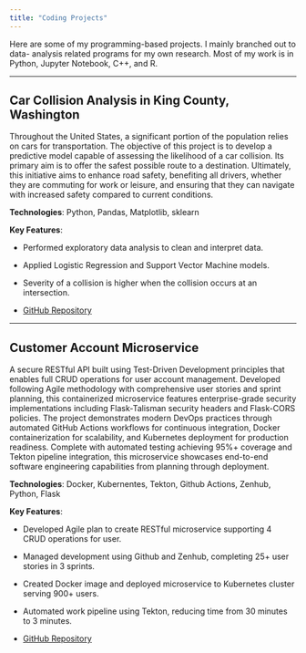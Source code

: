 ```yaml
---
title: "Coding Projects"
---
```


Here are some of my programming-based projects. I mainly branched out to data-
analysis related programs for my own research. Most of my work is in Python, 
Jupyter Notebook, C++, and R.

---

## Car Collision Analysis in King County, Washington

Throughout the United States, a significant portion of the population relies on cars for transportation. The objective of this project is to develop a predictive model capable of assessing the likelihood of a car collision. Its primary aim is to offer the safest possible route to a destination. Ultimately, this initiative aims to enhance road safety, benefiting all drivers, whether they are commuting for work or leisure, and ensuring that they can navigate with increased safety compared to current conditions.


**Technologies**: Python, Pandas, Matplotlib, sklearn

**Key Features**:

- Performed exploratory data analysis to clean and interpret data.
- Applied Logistic Regression and Support Vector Machine models.
- Severity of a collision is higher when the collision occurs at an intersection.


- [GitHub Repository](https://github.com/willm625/Coursera_Capstone)


---

## Customer Account Microservice

A secure RESTful API built using Test-Driven Development principles that enables full CRUD operations for user account management. Developed following Agile methodology with comprehensive user stories and sprint planning, this containerized microservice features enterprise-grade security implementations including Flask-Talisman security headers and Flask-CORS policies. The project demonstrates modern DevOps practices through automated GitHub Actions workflows for continuous integration, Docker containerization for scalability, and Kubernetes deployment for production readiness. Complete with automated testing achieving 95%+ coverage and Tekton pipeline integration, this microservice showcases end-to-end software engineering capabilities from planning through deployment.

**Technologies**: Docker, Kubernentes, Tekton, Github Actions, Zenhub, Python, Flask

**Key Features**:

- Developed Agile plan to create RESTful microservice supporting 4 CRUD operations for user.
- Managed development using Github and Zenhub, completing 25+ user stories in 3 sprints.
- Created Docker image and deployed microservice to Kubernetes cluster serving 900+ users.
- Automated work pipeline using Tekton, reducing time from 30 minutes to 3 minutes.


- [GitHub Repository](https://github.com/willm625/devops-capstone-project)

